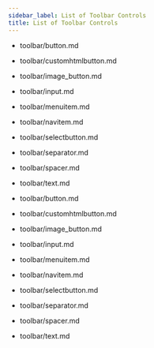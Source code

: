 ```yaml
---
sidebar_label: List of Toolbar Controls
title: List of Toolbar Controls
---          
```


- toolbar/button.md
- toolbar/customhtmlbutton.md
- toolbar/image_button.md
- toolbar/input.md
- toolbar/menuitem.md
- toolbar/navitem.md
- toolbar/selectbutton.md
- toolbar/separator.md
- toolbar/spacer.md
- toolbar/text.md




- toolbar/button.md
- toolbar/customhtmlbutton.md
- toolbar/image_button.md
- toolbar/input.md
- toolbar/menuitem.md
- toolbar/navitem.md
- toolbar/selectbutton.md
- toolbar/separator.md
- toolbar/spacer.md
- toolbar/text.md



